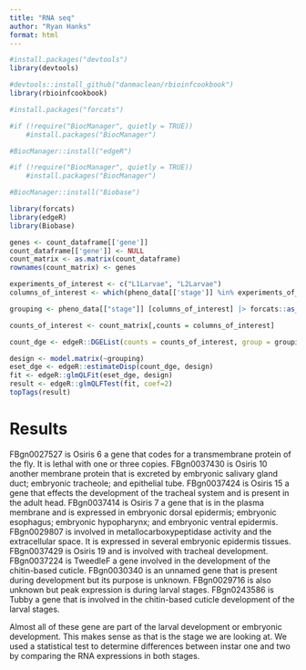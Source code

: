 ```yaml
---
title: "RNA seq"
author: "Ryan Hanks"
format: html
---
```


```r
#install.packages("devtools")
library(devtools)
```
```r
#devtools::install_github("danmaclean/rbioinfcookbook")
library(rbioinfcookbook)
```

```r
#install.packages("forcats")

#if (!require("BiocManager", quietly = TRUE))
    #install.packages("BiocManager")

#BiocManager::install("edgeR")

#if (!require("BiocManager", quietly = TRUE))
    #install.packages("BiocManager")

#BiocManager::install("Biobase")

library(forcats)
library(edgeR)
library(Biobase)
```

```r
genes <- count_dataframe[['gene']]
count_dataframe[['gene']] <- NULL
count_matrix <- as.matrix(count_dataframe)
rownames(count_matrix) <- genes

experiments_of_interest <- c("L1Larvae", "L2Larvae")
columns_of_interest <- which(pheno_data[['stage']] %in% experiments_of_interest)

grouping <- pheno_data[["stage"]] [columns_of_interest] |> forcats::as_factor()

counts_of_interest <- count_matrix[,counts = columns_of_interest]

count_dge <- edgeR::DGEList(counts = counts_of_interest, group = grouping)

design <- model.matrix(~grouping)
eset_dge <- edgeR::estimateDisp(count_dge, design)
fit <- edgeR::glmQLFit(eset_dge, design)
result <- edgeR::glmQLFTest(fit, coef=2)
topTags(result)
```

# Results
FBgn0027527 is Osiris 6 a gene that codes for a transmembrane protein of the fly. It is lethal with one or three copies.
FBgn0037430 is Osiris 10 another membrane protein that is excreted by embryonic salivary gland duct; embryonic tracheole; and epithelial tube.
FBgn0037424 is Osiris 15 a gene that effects the development of the tracheal system and is present in the adult head. 
FBgn0037414 is Osiris 7 a gene that is in the plasma membrane and is expressed in embryonic dorsal epidermis; embryonic esophagus; embryonic hypopharynx; and embryonic ventral epidermis.
FBgn0029807 is involved in metallocarboxypeptidase activity and the extracellular space. It is expressed in several embryonic epidermis tissues.
FBgn0037429 is Osiris 19 and is involved with tracheal development.
FBgn0037224	is TweedleF a gene involved in the development of the chitin-based cuticle.
FBgn0030340 is an unnamed gene that is present during development but its purpose is unknown.
FBgn0029716 is also unknown but peak expression is during larval stages.
FBgn0243586 is Tubby a gene that is involved in the chitin-based cuticle development of the larval stages. 

Almost all of these gene are part of the larval development or embryonic development. This makes sense as that is the stage we are looking at. We used a statistical test to determine differences between instar one and two by comparing the RNA expressions in both stages. 

